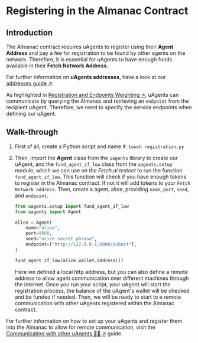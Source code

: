 # Registering in the Almanac Contract

## Introduction

The Almanac contract requires uAgents to register using their **Agent Address** and pay a fee for registration to be found by other agents on the network. Therefore, it is essential for uAgents to have enough funds available in their **Fetch Network Address**.

For further information on **uAgents addresses**, have a look at our [addresses guide ↗️](/guides/agents/getting-uagent-address.md).

As highlighted in [Registration and Endpoints Weighting ↗️](/references/contracts/uagents-almanac/endpoints.md), uAgents can communicate by querying the Almanac and retrieving an `endpoint` from the recipient uAgent. Therefore, we need to specify the service endpoints when defining our uAgent.

## Walk-through

1. First of all, create a Python script and name it: `touch registration.py`

2. Then, import the **Agent** class from the `uagents` library to create our uAgent, and the `fund_agent_if_low` class from the `uagents.setup` module, which we can use _on the Fetch.ai testnet_ to run the function `fund_agent_if_low`. This function will check if you have enough tokens to register in the Almanac contract. If not it will add tokens to your `Fetch Network address`. Then, create a agent, alice, providing `name`, `port`, `seed`, and `endpoint`.

   ```py copy filename="registration.py"
   from uagents.setup import fund_agent_if_low
   from uagents import Agent

   alice = Agent(
       name="alice",
       port=8000,
       seed="alice secret phrase",
       endpoint=["http://127.0.0.1:8000/submit"],
   )

   fund_agent_if_low(alice.wallet.address())
   ```

   Here we defined a local http address, but you can also define a remote address to allow agent communication over different machines through the internet. Once you run your script, your uAgent will start the registration process, the balance of the uAgent's wallet will be checked and be funded if needed. Then, we will be ready to start to a remote communication with other uAgents registered within the Almanac contract.

For further information on how to set up your uAgents and register them into the Almanac to allow for remote communication, visit the [Communicating with other uAgents 📱🤖 ↗️](/guides/agents/communicating-with-other-agents.md) guide.
